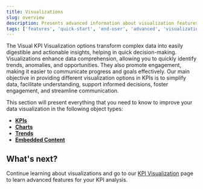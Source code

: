 ```yaml
---
title: Visualizations
slug: overview
description: Presents advanced information about visualization features of Visual KPIs software for an end user.
tags: ['features', 'quick-start', 'end-user', 'advanced', 'visualization', 'view', 'trends', 'embedded-content', 'pen', 'pareto', 'pie', 'gantt', 'bar', 'chart', 'kpi']
---
```


The Visual KPI Visualization options transform complex data into easily digestible and actionable insights, helping in quick decision-making. Visualizations enhance data comprehension, allowing you to quickly identify trends, anomalies, and opportunities. They also promote engagement, making it easier to communicate progress and goals effectively. Our main objective in providing different visualization options in KPIs is to simplify data, facilitate understanding, support informed decisions, foster engagement, and streamline communication.

This section will present everything that you need to know to improve your data visualization in the following object types:

- [**KPIs**](kpi)
- [**Charts**](charts)
- [**Trends**](trends)
- [**Embedded Content**](embedded-content)

## What's next?

Continue learning about visualizations and go to our [KPI Visualization](kpi) page to learn advanced features for your KPI analysis.